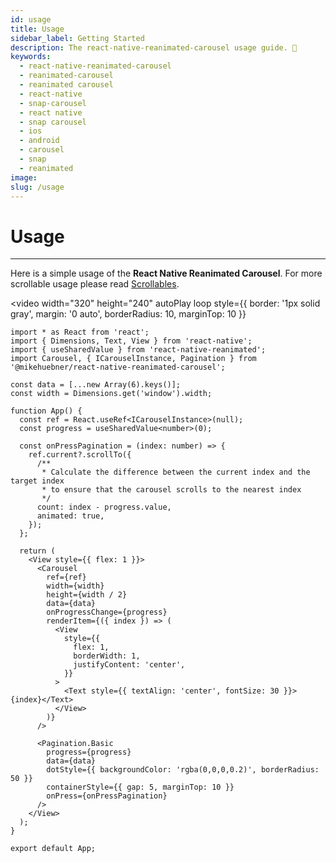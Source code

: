 ```yaml
---
id: usage
title: Usage
sidebar_label: Getting Started
description: The react-native-reanimated-carousel usage guide. 📖
keywords:
  - react-native-reanimated-carousel
  - reanimated-carousel
  - reanimated carousel
  - react-native
  - snap-carousel
  - react native
  - snap carousel
  - ios
  - android
  - carousel
  - snap
  - reanimated
image:
slug: /usage
---
```


# Usage

---

Here is a simple usage of the **React Native Reanimated Carousel**. For more scrollable usage please read
[Scrollables](./faq#used-in-scrollviewflatlist).

<video
  width="320"
  height="240"
  autoPlay
  loop
  style={{ border: '1px solid gray', margin: '0 auto', borderRadius: 10, marginTop: 10 }}
>
  <source src="/parallax-pagination.mov" type="video/mp4" />
</video>

```tsx
import * as React from 'react';
import { Dimensions, Text, View } from 'react-native';
import { useSharedValue } from 'react-native-reanimated';
import Carousel, { ICarouselInstance, Pagination } from '@mikehuebner/react-native-reanimated-carousel';

const data = [...new Array(6).keys()];
const width = Dimensions.get('window').width;

function App() {
  const ref = React.useRef<ICarouselInstance>(null);
  const progress = useSharedValue<number>(0);

  const onPressPagination = (index: number) => {
    ref.current?.scrollTo({
      /**
       * Calculate the difference between the current index and the target index
       * to ensure that the carousel scrolls to the nearest index
       */
      count: index - progress.value,
      animated: true,
    });
  };

  return (
    <View style={{ flex: 1 }}>
      <Carousel
        ref={ref}
        width={width}
        height={width / 2}
        data={data}
        onProgressChange={progress}
        renderItem={({ index }) => (
          <View
            style={{
              flex: 1,
              borderWidth: 1,
              justifyContent: 'center',
            }}
          >
            <Text style={{ textAlign: 'center', fontSize: 30 }}>{index}</Text>
          </View>
        )}
      />

      <Pagination.Basic
        progress={progress}
        data={data}
        dotStyle={{ backgroundColor: 'rgba(0,0,0,0.2)', borderRadius: 50 }}
        containerStyle={{ gap: 5, marginTop: 10 }}
        onPress={onPressPagination}
      />
    </View>
  );
}

export default App;
```
